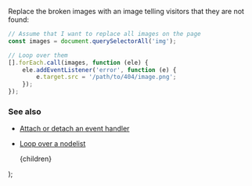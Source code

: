 
Replace the broken images with an image telling visitors that they are not found:

```js
// Assume that I want to replace all images on the page
const images = document.querySelectorAll('img');

// Loop over them
[].forEach.call(images, function (ele) {
    ele.addEventListener('error', function (e) {
        e.target.src = '/path/to/404/image.png';
    });
});
```

### See also

-   [Attach or detach an event handler](/attach-or-detach-an-event-handler)
-   [Loop over a nodelist](/loop-over-a-nodelist)

    <PostLayout keywords="" title="Replace broken images">
        {children}
    </PostLayout>
);